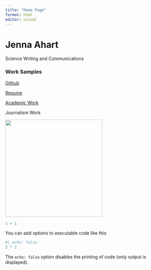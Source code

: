 ```yaml
---
title: "Home Page"
format: html
editor: visual
---
```


# Jenna Ahart

Science Writing and Communications

### Work Samples

[Github](https://github.com/jennaahart)

[Resume](https://27597121-8f5c-47ba-9fe5-0094a738f3f7.filesusr.com/ugd/19fd2d_a713f140e5a94dd396ab7d048c7f0b59.pdf)

[Academic Work](https://jennaahart.github.io/ahartwebsite/AcademicWork.html)

Journalism Work

![](IMG_0036.PNG){width="306"}

```r
1 + 1
```

You can add options to executable code like this

```r
#| echo: false
2 * 2
```

The `echo: false` option disables the printing of code (only output is displayed).
